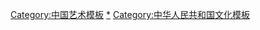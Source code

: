 [[Category:中国艺术模板|Category:中国艺术模板]]
[[Category:中华人民共和国艺术|*]]
[[Category:中华人民共和国文化模板|Category:中华人民共和国文化模板]]